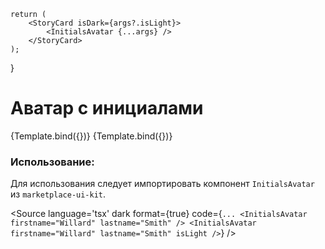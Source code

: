 
<Meta title="Initials Avatar" component={InitialsAvatar} />

    return (
        <StoryCard isDark={args?.isLight}>
            <InitialsAvatar {...args} />
        </StoryCard>
    );
}

# Аватар с инициалами

<Canvas>
    <Story name="Base" args={{firstname: "David", lastname: "Smith"}}>
        {Template.bind({})}
    </Story>
    <Story name="Light" args={{firstname: "David", lastname: "Smith", isLight: true}}>
        {Template.bind({})}
    </Story>
</Canvas>

<ArgsTable of={InitialsAvatar} />

### Использование:
Для использования следует импортировать компонент `InitialsAvatar` из `marketplace-ui-kit`.

<Source
    language='tsx'
    dark
    format={true}
    code={`
        ...
        <InitialsAvatar firstname="Willard" lastname="Smith" />
        <InitialsAvatar firstname="Willard" lastname="Smith" isLight />
  `}
/>
